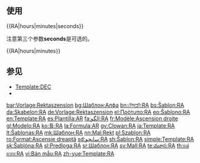 {{Documentation subpage}}
{{high-use|10065}}
==使用==
<nowiki>{{RA|hours|minutes|seconds}}</nowiki>
:'''{{RA|hours|minutes|seconds}}'''

注意第三个参数'''seconds'''是可选的。

<nowiki>{{RA|hours|minutes}}</nowiki>
:'''{{RA|hours|minutes}}'''

==参见==
* [[Template:DEC]]
* {{tl|Sky}}

<includeonly>
[[Category:天文学模板|{{PAGENAME}}]]
[[Category:经纬模板|{{PAGENAME}}]]

[[bar:Vorlage:Rektaszension]]
[[bg:Шаблон:Алфа]]
[[bn:টেমপ্লেট:RA]]
[[bs:Šablon:RA]]
[[da:Skabelon:RA]]
[[de:Vorlage:Rektaszension]]
[[el:Πρότυπο:RA]]
[[eo:Ŝablono:RA]]
[[en:Template:RA]]
[[es:Plantilla:AR]]
[[fa:الگو:RA]]
[[fr:Modèle:Ascension droite]]
[[gl:Modelo:RA]]
[[ko:틀:RA]]
[[la:Formula:AR]]
[[gv:Clowan:RA]]
[[ja:Template:RA]]
[[lt:Šablonas:RA]]
[[mk:Шаблон:RA]]
[[nn:Mal:Rekt]]
[[pl:Szablon:RA]]
[[ro:Format:Ascensie dreaptă]]
[[sd:سانچو:RA]]
[[sh:Šablon:RA]]
[[simple:Template:RA]]
[[sk:Šablóna:RA]]
[[sl:Predloga:RA]]
[[sr:Шаблон:RA]]
[[sv:Mall:RA]]
[[te:మూస:RA]]
[[th:แม่แบบ:RA]]
[[vi:Bản mẫu:RA]]
[[zh-yue:Template:RA]]
</includeonly>